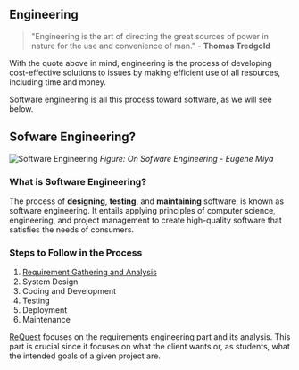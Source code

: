 
## Engineering

> "Engineering is the art of directing the great
sources of power in nature for the use and convenience 
of man." - **Thomas Tredgold**

With the quote above in mind, engineering is the process of developing cost-effective solutions to issues by making efficient use of all resources, including time and money.

Software engineering is all this process toward software, as we will see below.

## Sofware Engineering?

![Software Engineering](/software-engineering.png)
*Figure: On Sofware Engineering - Eugene Miya*

### What is Software Engineering?

The process of **designing**, **testing**, and **maintaining** software, 
is known as software engineering. It entails applying principles of computer 
science, engineering, and project management to create high-quality software 
that satisfies the needs of consumers.

### Steps to Follow in the Process

1. [Requirement Gathering and Analysis](/software/requirement-gathering)
2. System Design
3. Coding and Development
4. Testing
5. Deployment
6. Maintenance

[ReQuest](https://re-quest.vercel.app/) focuses on the requirements
engineering part and its analysis. This part is crucial since it focuses 
on what the client wants or, as students, what the intended goals of a given
project are.


